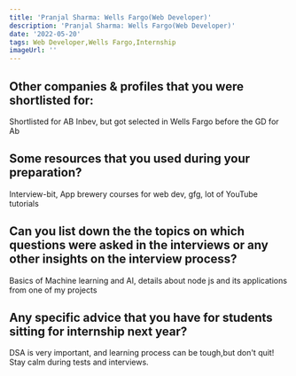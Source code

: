 ```yaml
---
title: 'Pranjal Sharma: Wells Fargo(Web Developer)'
description: 'Pranjal Sharma: Wells Fargo(Web Developer)'
date: '2022-05-20'
tags: Web Developer,Wells Fargo,Internship
imageUrl: ''
---
```


## Other companies & profiles that you were shortlisted for:
Shortlisted for AB Inbev, but got selected in Wells Fargo before the GD for Ab

## Some resources that you used during your preparation?
Interview-bit, App brewery courses for web dev, gfg, lot of YouTube tutorials

## Can you list down the the topics on which questions were asked in the interviews or any other insights on the interview process?
Basics of Machine learning and AI, details about node js and its applications from one of my projects

## Any specific advice that you have for students sitting for internship next year?
DSA is very important, and learning process can be tough,but don't quit! Stay calm during tests and interviews. 

